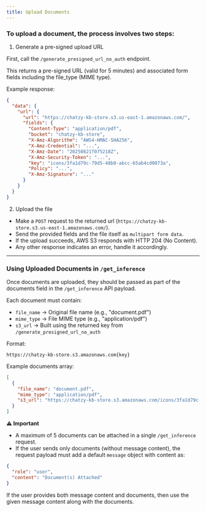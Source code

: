 ```yaml
---
title: Upload Documents
---
```


### To upload a document, the process involves two steps:

1. Generate a pre-signed upload URL

First, call the `/generate_presigned_url_no_auth` endpoint.

This returns a pre-signed URL (valid for 5 minutes) and associated form fields including the file_type (MIME type).

Example response:

```json
{
  "data": {
    "url": {
      "url": "https://chatzy-kb-store.s3.us-east-1.amazonaws.com/",
      "fields": {
        "Content-Type": "application/pdf",
        "bucket": "chatzy-kb-store",
        "X-Amz-Algorithm": "AWS4-HMAC-SHA256",
        "X-Amz-Credential": "...",
        "X-Amz-Date": "20250821T075218Z",
        "X-Amz-Security-Token": "...",
        "key": "icons/3fa1d79c-79d5-48b0-abcc-65ab4cd0073a",
        "Policy": "...",
        "X-Amz-Signature": "..."
      }
    }
  }
}
```

2. Upload the file

- Make a `POST` request to the returned url (`https://chatzy-kb-store.s3.us-east-1.amazonaws.com/`).
- Send the provided fields and the file itself as `multipart form data`.
- If the upload succeeds, AWS S3 responds with HTTP 204 (No Content).
- Any other response indicates an error, handle it accordingly.

---

### Using Uploaded Documents in `/get_inference`

Once documents are uploaded, they should be passed as part of the documents field in the `/get_inference` API payload.

Each document must contain:

- `file_name` → Original file name (e.g., "document.pdf")
- `mime_type` → File MIME type (e.g., "application/pdf")
- `s3_url` → Built using the returned key from `/generate_presigned_url_no_auth`

Format:

```http
https://chatzy-kb-store.s3.amazonaws.com{key}
```

Example documents array:

```json
[
  {
    "file_name": "document.pdf",
    "mime_type": "application/pdf",
    "s3_url": "https://chatzy-kb-store.s3.amazonaws.com/icons/3fa1d79c-79d5-48b0-abcc-65ab4cd0073a"
  }
]
```

**⚠️ Important**

- A maximum of 5 documents can be attached in a single `/get_inference` request.
- If the user sends only documents (without message content), the request payload must add a default `message` object with content as:

```json
{
  "role": "user",
  "content": "Document(s) Attached"
}
```

If the user provides both message content and documents, then use the given message content along with the documents.
